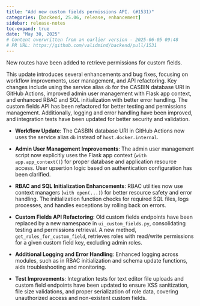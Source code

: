 ```yaml
---
title: "Add new custom fields permissions API. (#1531)"
categories: [backend, 25.06, release, enhancement]
sidebar: release-notes
toc-expand: true
date: "May 30, 2025"
# Content overwritten from an earlier version - 2025-06-05 09:48
# PR URL: https://github.com/validmind/backend/pull/1531
---
```


New routes have been added to retrieve permissions for custom fields.

This update introduces several enhancements and bug fixes, focusing on workflow improvements, user management, and API refactoring. Key changes include using the service alias `db` for the CASBIN database URI in GitHub Actions, improved admin user management with Flask app context, and enhanced RBAC and SQL initialization with better error handling. The custom fields API has been refactored for better testing and permissions management. Additionally, logging and error handling have been improved, and integration tests have been updated for better security and validation.

- **Workflow Update**: The CASBIN database URI in GitHub Actions now uses the service alias `db` instead of `host.docker.internal`.

- **Admin User Management Improvements**: The admin user management script now explicitly uses the Flask app context (`with app.app_context()`) for proper database and application resource access. User upsertion logic based on authentication configuration has been clarified.

- **RBAC and SQL Initialization Enhancements**: RBAC utilities now use context managers (`with open(...)`) for better resource safety and error handling. The initialization function checks for required SQL files, logs processes, and handles exceptions by rolling back on errors.

- **Custom Fields API Refactoring**: Old custom fields endpoints have been replaced by a new namespace in `ui_custom_fields.py`, consolidating testing and permissions retrieval. A new method, `get_roles_for_custom_field`, retrieves roles with read/write permissions for a given custom field key, excluding admin roles.

- **Additional Logging and Error Handling**: Enhanced logging across modules, such as in RBAC initialization and schema update functions, aids troubleshooting and monitoring.

- **Test Improvements**: Integration tests for text editor file uploads and custom field endpoints have been updated to ensure XSS sanitization, file size validations, and proper serialization of role data, covering unauthorized access and non-existent custom fields.